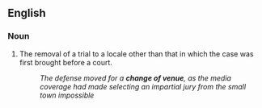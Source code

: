 {{also|change-of-venue}}
==English==

===Noun===
{{en-noun|changes of venue}}

# {{lb|en|legal}} The removal of a trial to a locale other than that in which the case was first brought before a court.
#: ''The defense moved for a '''change of venue''', as the media coverage had made selecting an impartial jury from the small town impossible''